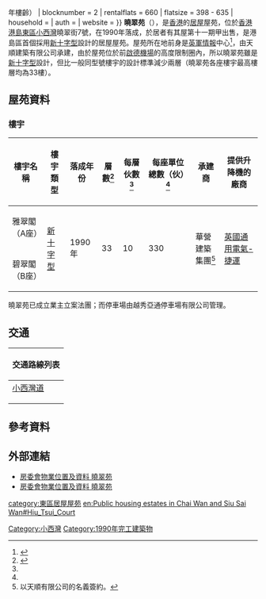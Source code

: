 {{HKPublicHousing |
| housename = 曉翠苑<br>Hiu Tsui Court
| authority =
| photo = Hiu Tsui Court (full view, revised).jpg
| phototitle = 曉翠苑
| district = 東區
| type = 居屋有其屋計劃
| year = 1990年（{{#expr:{{currentyear}} - 1990}}年樓齡）
| blocknumber = 2
| rentalflats = 660 
| flatsize = 398 - 635
| household = 
| auth = 
| website = 
}}
'''曉翠苑'''（{{lang-en|Hiu Tsui Court}}），是[[香港|香港]]的[[居者有其屋計劃|居屋]]屋苑，位於[[香港|香港]][[港島|港島]][[東區_(香港)|東區]][[小西灣|小西灣]]曉翠街7號，在1990年落成，於居者有其屋第十一期甲出售，是港島區首個採用[[新十字型大廈|新十字型]]設計的居屋屋苑。屋苑所在地前身是[[英軍|英軍]][[情報|情報]]中心<ref>{{cite web|url=http://www.hk-place.com/db.php?post=d001020|archive-url=https://web.archive.org/web/20140519183406/http://www.hk-place.com/db.php?post=d001020|archive-date=2014-05-19|date=|accessdate=2019-05-20|title=小西灣|work=香港地方網站|dead-url=yes}}</ref>，由天順建築有限公司承建，由於屋苑位於前[[啟德機場|啟德機場]]的高度限制圈內，所以曉翠苑雖是[[新十字型大廈|新十字型]]設計，但比一般同型號樓宇的設計標準減少兩層（曉翠苑各座樓宇最高樓層均為33樓）。

== 屋苑資料 ==

=== 樓宇 ===
{| class="wikitable" style="text-align: center"
! 樓宇名稱 !! 樓宇類型 !! 落成年份
!層數<ref name=":1">{{Cite web|title=筲箕灣/柴灣 曉翠苑 的全部期數|url=https://hk.centadata.com/basicinfo.aspx?type=2&code=TXMTTHDXHN&ref=CD2_Detail|author=中原地產|access-date=2021-05-12|archive-date=2021-05-13|archive-url=https://web.archive.org/web/20210513101548/https://hk.centadata.com/basicinfo.aspx?type=2&code=TXMTTHDXHN&ref=CD2_Detail|dead-url=yes}}</ref>
!每層伙數<ref name=":1" />
!每座單位總數（伙）<ref name=":1" />
!承建商
!提供升降機的廠商
|-
| 雅翠閣（A座）
| rowspan="2" | [[新十字型大廈|新十字型]]
| rowspan="2" | 1990年
| rowspan="2" |33
| rowspan="2" |10
| rowspan="2" |330
| rowspan="2" |華營建築集團<ref>以天順有限公司的名義簽約。</ref>
| rowspan="2" |[[英國通用電氣公司|英國通用電氣-捷運]]
|-
| 碧翠閣（B座）
|}

曉翠苑已成立業主立案法團；而停車場由越秀亞通停車場有限公司管理。

== 交通 ==
{| class="mw-collapsible mw-collapsed wikitable" style="background:white; margin: 0 auto; width: auto;"  
! 交通路線列表
|-
|
;[[小西灣道|小西灣道]]
{{港島巴士簡單列表|8H|8P|8S|8X|19|49X|82|82M|82S|82X|85|85P|88X|314|788|789|N8P|N8X}}
{{大嶼山巴士簡單列表|A12}}
{{過海隧道巴士簡單列表|106|106P|118|118P|606|606X|608P|613A|682|694|N118}}{{港島專線小巴簡單列表|44M|47M|61|62}}
|}

==參考資料==
{{reflist}}

==外部連結==
* [http://www.housingauthority.gov.hk/b5/interactivemap/court/0,,3-0-17_5699,00.html 房委會物業位置及資料 曉翠苑]{{Wayback|url=https://www.housingauthority.gov.hk/b5/interactivemap/court/0,,3-0-17_5699,00.html |date=20191103110058 }}
* [https://www.housingauthority.gov.hk/tc/global-elements/estate-locator/detail.html?propId=2&id=1321347387588&dist=17 房委會物業位置及資料 曉翠苑] {{Wayback|url=https://www.housingauthority.gov.hk/tc/global-elements/estate-locator/detail.html?propId=2&id=1321347387588&dist=17 |date=20210724045743 }}

{{東區居屋屋苑}}
{{DEFAULTSORT:hiu tsui court}}
[[Category:小西灣|Category:小西灣]]
[[Category:1990年完工建築物|Category:1990年完工建築物]]
[[category:東區居屋屋苑|category:東區居屋屋苑]]
[[en:Public_housing_estates_in_Chai_Wan_and_Siu_Sai_Wan#Hiu_Tsui_Court|en:Public housing estates in Chai Wan and Siu Sai Wan#Hiu_Tsui_Court]]